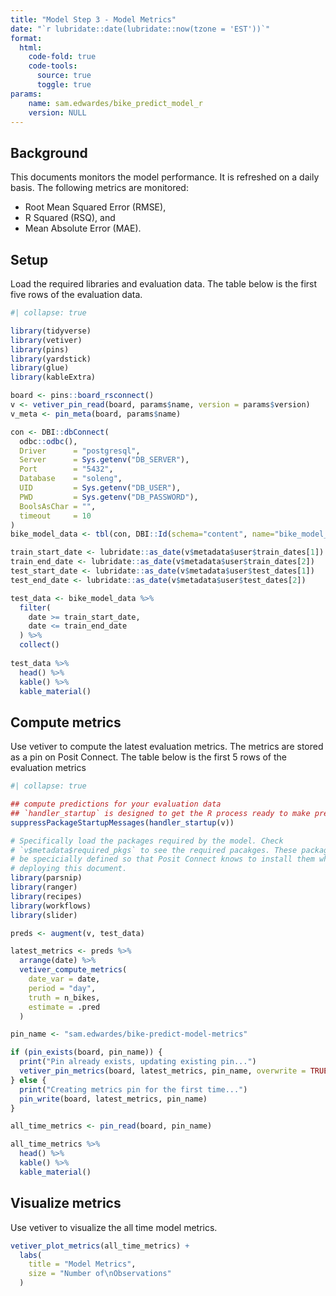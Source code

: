 ```yaml
---
title: "Model Step 3 - Model Metrics"
date: "`r lubridate::date(lubridate::now(tzone = 'EST'))`"
format:
  html:
    code-fold: true
    code-tools:
      source: true
      toggle: true
params:
    name: sam.edwardes/bike_predict_model_r
    version: NULL
---
```


## Background

This documents monitors the model performance. It is refreshed on a daily basis. The following metrics are monitored:

- Root Mean Squared Error (RMSE),
- R Squared (RSQ), and
- Mean Absolute Error (MAE).

## Setup

Load the required libraries and evaluation data. The table below is the first five rows of the evaluation data.

```r
#| collapse: true

library(tidyverse)
library(vetiver)
library(pins)
library(yardstick)
library(glue)
library(kableExtra)

board <- pins::board_rsconnect()
v <- vetiver_pin_read(board, params$name, version = params$version)
v_meta <- pin_meta(board, params$name)

con <- DBI::dbConnect(
  odbc::odbc(),
  Driver      = "postgresql",
  Server      = Sys.getenv("DB_SERVER"),
  Port        = "5432",
  Database    = "soleng",
  UID         = Sys.getenv("DB_USER"),
  PWD         = Sys.getenv("DB_PASSWORD"),
  BoolsAsChar = "",
  timeout     = 10
)
bike_model_data <- tbl(con, DBI::Id(schema="content", name="bike_model_data"))

train_start_date <- lubridate::as_date(v$metadata$user$train_dates[1])
train_end_date <- lubridate::as_date(v$metadata$user$train_dates[2])
test_start_date <- lubridate::as_date(v$metadata$user$test_dates[1])
test_end_date <- lubridate::as_date(v$metadata$user$test_dates[2])

test_data <- bike_model_data %>%
  filter(
    date >= train_start_date,
    date <= train_end_date
  ) %>%
  collect()
  
test_data %>%
  head() %>%
  kable() %>%
  kable_material()
```

## Compute metrics

Use vetiver to compute the latest evaluation metrics. The metrics are stored as a pin on Posit Connect. The table below is the first 5 rows of the evaluation metrics

```r
#| collapse: true

## compute predictions for your evaluation data
## `handler_startup` is designed to get the R process ready to make predictions
suppressPackageStartupMessages(handler_startup(v))

# Specifically load the packages required by the model. Check 
# `v$metadata$required_pkgs` to see the required pacakges. These packages must
# be specicially defined so that Posit Connect knows to install them when
# deploying this document.
library(parsnip)
library(ranger)
library(recipes)
library(workflows)
library(slider)

preds <- augment(v, test_data)

latest_metrics <- preds %>%
  arrange(date) %>%
  vetiver_compute_metrics(
    date_var = date,
    period = "day",
    truth = n_bikes,
    estimate = .pred
  )

pin_name <- "sam.edwardes/bike-predict-model-metrics"

if (pin_exists(board, pin_name)) {
  print("Pin already exists, updating existing pin...")
  vetiver_pin_metrics(board, latest_metrics, pin_name, overwrite = TRUE)
} else {
  print("Creating metrics pin for the first time...")
  pin_write(board, latest_metrics, pin_name)
}

all_time_metrics <- pin_read(board, pin_name)

all_time_metrics %>%
  head() %>%
  kable() %>%
  kable_material()
```

## Visualize metrics

Use vetiver to visualize the all time model metrics.

```r
vetiver_plot_metrics(all_time_metrics) +
  labs(
    title = "Model Metrics",
    size = "Number of\nObservations"
  )
```
